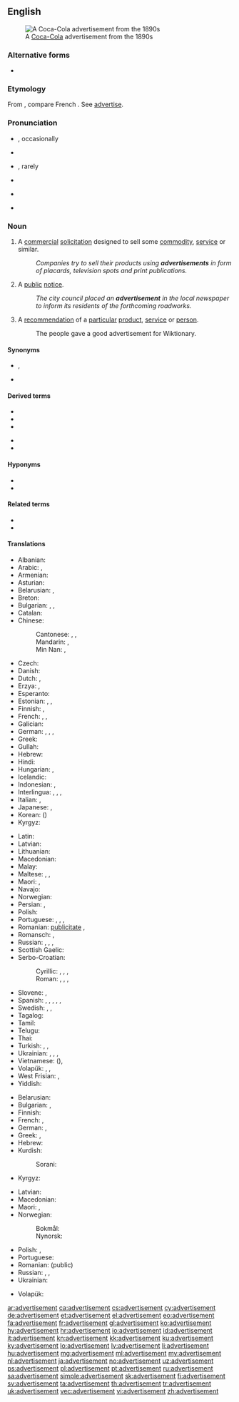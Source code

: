 ==English==
[[Image:Cocacola-5cents-1900 edit1.jpg|thumb|A [[Coca-Cola]] advertisement from the 1890s]]

===Alternative forms===
* {{l|en|advertizement}}

===Etymology===
From {{etyl|frm|en}} {{m|frm|advertissement||statement calling attention}}, compare French {{m|fr|avertissement||warning}}. See [[advertise]].

===Pronunciation===
* {{a|UK}} {{IPA|/ədˈvɜːtɪsmənt/|lang=en}}, occasionally {{IPAchar|/ˈædvətaɪzmənt/|lang=en}}
* {{audio|Advertisement.ogg|Audio (UK)|lang=en}}
* {{a|US}} {{IPA|/ˈædvɚˌtaɪzmənt/|lang=en}}, rarely {{IPAchar|/ədˈvɝtɪzmənt/|lang=en}}
* {{audio|en-us-advertisement.ogg|Audio (US)|lang=en}}
* {{a|NZ}} {{IPA|/ˈædvəˌtʌɪzmənt/|/ədˈvɜːtɪsmənt/|lang=en}}
* {{hyphenation|ad|ver|tise|ment|lang=en}}

===Noun===
{{wikipedia}}
{{en-noun}}

# {{label|en|marketing}} A [[commercial]] [[solicitation]] designed to sell some [[commodity]], [[service]] or similar.
#: ''Companies try to sell their products using '''advertisements''' in form of placards, television spots and print publications.''
# A [[public]] [[notice]].
#: ''The city council placed an '''advertisement''' in the local newspaper to inform its residents of the forthcoming roadworks.''
# A [[recommendation]] of a [[particular]] [[product]], [[service]] or [[person]].
#: The people gave a good advertisement for Wiktionary.

====Synonyms====
* {{sense|commercial solicitation}} {{l|en|ad}}, {{l|en|advert}}
* {{sense|public notice}}

====Derived terms====
{{rel-top|terms derived from advertisement}}
* {{l|en|ad}}
* {{l|en|advert}}
* {{l|en|advertorial}}
{{rel-mid}}
* {{l|en|classified advertisement}}
* {{l|en|pop-up advertisement}}
{{rel-bottom}}

====Hyponyms====
* {{l|en|commercial}}
* {{l|en|infomercial}}

====Related terms====
* {{l|en|advertising}}
* {{l|en|adware}}

====Translations====
{{trans-top|commercial solicitation}}
* Albanian: {{t+|sq|publicitet|m}}
* Arabic: {{t|ar|إِيذَان|m}}, {{t|ar|إِعْلَان|m}}
* Armenian: {{t+|hy|գովազդ}}
* Asturian: {{t|ast|anunciu|m}}
* Belarusian: {{t|be|рэкла́ма|f|sc=Cyrl}}, {{t|be|аб'я́ва|f|sc=Cyrl}}
* Breton: {{t+|br|bruderezh|m}}
* Bulgarian: {{t+|bg|рекла́ма|f}}, {{t|bg|рекламна обява|f}},
* Catalan: {{t|ca|anunci|m}}
* Chinese:
*: Cantonese: {{t|yue|廣告|sc=Hani}}, {{t|yue|广告|tr=gwong2 gou3|sc=Hani}}, {{t|yue|告白|tr=gou3 baak6|sc=Hani}}
*: Mandarin: {{t+|cmn|廣告|sc=Hani}}, {{t+|cmn|广告|tr=guǎnggào|sc=Hani}}
*: Min Nan: {{t+|nan|廣告|sc=Hani}}, {{t|nan|广告|tr=kóng-kò|sc=Hani}}
* Czech: {{t+|cs|reklama|f}}
* Danish: {{t+|da|reklame}}
* Dutch: {{t+|nl|reclame|f|m}}, {{t+|nl|advertentie|f}}
* Erzya: {{t|myv|рамавтомапель}}, {{t|myv|рамавтомка}}
* Esperanto: {{t|eo|reklamo}}
* Estonian: {{t|et|reklaam}}, {{t+|et|propaganda}}, {{t|et|kuulutus}}
* Finnish: {{t+|fi|mainos}}, {{t+|fi|mainostus}}
* French: {{t+|fr|publicité|f}}, {{t+|fr|pub|f}}, {{t+|fr|annonce|f}}
* Galician: {{t|gl|anuncio|m}}
* German: {{t+|de|Anzeige|f}}, {{t+|de|Werbung|f}}, {{t+|de|Annonce|f}}, {{t|de|Reklameanzeige|f}}
* Greek: {{t+|el|διαφήμιση|f}}
* Gullah: {{t|gul|abbuhtizemu’t}}
* Hebrew: {{t+|he|פִּרְסוֹמֶת|f|tr=pirsómet}}
* Hindi: {{t|hi|इश्तहार|m|tr=iśtahār|sc=Deva}}
* Hungarian: {{t+|hu|hirdetés}}, {{t+|hu|reklám}}
* Icelandic: {{t+|is|auglýsing|f}}
* Indonesian: {{t+|id|iklan}}, {{t+|id|reklame}}
* Interlingua: {{t|ia|annuncio}}, {{t|ia|publicitate}}, {{t|ia|reclamo}}, {{t|ia|propaganda}}
* Italian: {{t+|it|annuncio|m}}, {{t+|it|pubblicità|f}}
* Japanese: {{t+|ja|広告|tr=こうこく, kōkoku}}, {{t|ja|CM|tr=シーエム, shī-emu}}
* Korean: {{t+|ko|광고|sc=Hang}} ({{t+|ko|廣告|sc=Hani}})
* Kyrgyz: {{t+|ky|жарнама}}
{{trans-mid}}
* Latin: {{t|la|prescriptio|f}}
* Latvian: {{t|lv|reklāma|f}}
* Lithuanian: {{t|lt|reklama}}
* Macedonian: {{t|mk|рекла́ма|f}}
* Malay: {{t|ms|iklan}}
* Maltese: {{t|mt|riklam}}, {{t|mt|pubbliċità}}, {{t|mt|tgħarif kummerċjali}}
* Maori: {{t|mi|whakatairanga}}, {{t|mi|pānui}}
* Navajo: {{t|nv|óʼoolkąąh}}
* Norwegian: {{t|no|reklame}} {{t|no|annonse}}
* Persian: {{t+|fa|تبلیغ|tr=tabliğ|sc=fa-Arab}}, {{t|fa|آنونس|tr=ânons|sc=fa-Arab}}
* Polish: {{t+|pl|reklama|f}}
* Portuguese: {{t+|pt|anúncio|m}}, {{t+|pt|publicidade|f}}, {{t+|pt|reclame|m}}, {{t+|pt|propaganda|f}}
* Romanian: {{t+|ro|anunț|n}} [[publicitate]] {{g|f}}, {{t+|ro|reclamă|f}}
* Romansch: {{t|rm|reclama|f}}, {{t|rm|publicitad|f}}
* Russian: {{t+|ru|рекла́ма|f}}, {{t+|ru|объявле́ние|n}}, {{t+|ru|ано́нс|m}}, {{t+|ru|заявле́ние|n}}
* Scottish Gaelic: {{t|gd|sanas-reic|m}}
* Serbo-Croatian:
*: Cyrillic: {{t|sh|реклама|f}}, {{t|sh|оглас|m}}, {{t|sh|објављење}}, {{t|sh|извештење}}
*: Roman: {{t+|sh|reklama|f}}, {{t+|sh|oglas|m}}, {{t+|sh|objavljenje}}, {{t|sh|izveštenje}}
* Slovene: {{t+|sl|oglas|m}}, {{t|sl|reklama|f}}
* Spanish: {{t+|es|anuncio|m}}, {{t+|es|publicidad|f}}, {{t+|es|reclamo|m}}, {{t+|es|aviso|m}}, {{t|es|aviso publicitario|m}}, {{t|es|anuncio publicitario|m}}
* Swedish: {{t+|sv|annons}}, {{t+|sv|annonsering}}, {{t+|sv|reklam}}
* Tagalog: {{t|tl|pamadya}}
* Tamil: {{t+|ta|விளம்பரம்}}
* Telugu: {{t|te|వ్యాపార ప్రకటన}}
* Thai: {{t|th|การโฆษณา|tr=gaan kôhtsànaa|sc=Thai}}
* Turkish: {{t+|tr|reklam}}, {{t+|tr|ilan}}, {{t+|tr|duyuru}}
* Ukrainian: {{t+|uk|рекла́ма|f|sc=Cyrl}}, {{t+|uk|оголо́шення|n|sc=Cyrl}}, {{t+|uk|ано́нс|m|sc=Cyrl}}, {{t|uk|зая́ва|f|sc=Cyrl}}
* Vietnamese: {{t+|vi|quảng cáo}} ({{t|vi|廣告|sc=Hani}}), {{t+|vi|giới thiệu}}
* Volapük: {{t+|vo|noted}}, {{t+|vo|reklam}}, {{t+|vo|nunam}}
* West Frisian: {{t|fy|advertinsje}}, {{t|fy|oankundiging}}
* Yiddish: {{t|yi|רעקלאַמע|f|tr=reklame|sc=Hebr}}
{{trans-bottom}}

{{trans-top|public notice}}
* Belarusian: {{t|be|аб'я́ва|f|sc=Cyrl}}
* Bulgarian: {{t+|bg|обявле́ние|n}}, {{t+|bg|обя́ва|f}}
* Finnish: {{t+|fi|ilmoitus}}
* French: {{t+|fr|avis|m}}, {{t+|fr|annonce|f}}
* German: {{t+|de|Anzeige|f}}, {{t+|de|Bekanntmachung|f}}
* Greek: {{t+|el|διαφήμιση|f}}, {{t+|el|αγγελία|f}}
* Hebrew: {{t|he|מוֹדָעָה|f|tr=moda'a|sc=Hebr}}
* Kurdish:
*: Sorani: {{t|ku|بۆزانین}}
* Kyrgyz: {{t+|ky|жарыя}}
{{trans-mid}}
* Latvian: {{t|lv|sludinājums|m}}
* Macedonian: {{t|mk|о́глас|m}}
* Maori: {{t|mi|pānui}}, {{t|mi|whakaaturanga}}
* Norwegian: 
*: Bokmål: {{t|nb|annonse|m}}
*: Nynorsk: {{t|nn|annonse|m}}
* Polish: {{t+|pl|ogłoszenie|n}}, {{t+|pl|anons|m-in}}
* Portuguese: {{t+|pt|edital|m}}
* Romanian: {{t+|ro|anunț|n}} (public)
* Russian: {{t+|ru|объявле́ние|n}}, {{t+|ru|ано́нс|m}}, {{t+|ru|извеще́ние|n}}
* Ukrainian: {{t+|uk|оголо́шення|n|sc=Cyrl}}
{{trans-bottom}}

{{checktrans-top}}
{{trans-mid}}
* Volapük: {{t-check|vo|noted}}
{{trans-bottom}}

[[ar:advertisement]]
[[ca:advertisement]]
[[cs:advertisement]]
[[cy:advertisement]]
[[de:advertisement]]
[[et:advertisement]]
[[el:advertisement]]
[[eo:advertisement]]
[[fa:advertisement]]
[[fr:advertisement]]
[[gl:advertisement]]
[[ko:advertisement]]
[[hy:advertisement]]
[[hr:advertisement]]
[[io:advertisement]]
[[id:advertisement]]
[[it:advertisement]]
[[kn:advertisement]]
[[kk:advertisement]]
[[ku:advertisement]]
[[ky:advertisement]]
[[lo:advertisement]]
[[lv:advertisement]]
[[li:advertisement]]
[[hu:advertisement]]
[[mg:advertisement]]
[[ml:advertisement]]
[[my:advertisement]]
[[nl:advertisement]]
[[ja:advertisement]]
[[no:advertisement]]
[[uz:advertisement]]
[[ps:advertisement]]
[[pl:advertisement]]
[[pt:advertisement]]
[[ru:advertisement]]
[[sa:advertisement]]
[[simple:advertisement]]
[[sk:advertisement]]
[[fi:advertisement]]
[[sv:advertisement]]
[[ta:advertisement]]
[[th:advertisement]]
[[tr:advertisement]]
[[uk:advertisement]]
[[vec:advertisement]]
[[vi:advertisement]]
[[zh:advertisement]]